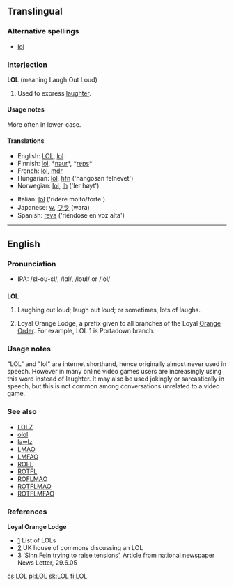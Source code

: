 ==Translingual==
===Alternative spellings===
* [[lol]]

===Interjection===
'''LOL''' (meaning Laugh Out Loud)

# {{txt}} Used to express [[laughter]].

====Usage notes====
More often in lower-case.

====Translations====
{{top}}
*English: [[LOL]], [[lol]]
*Finnish: [[lol]], *[[naur]]*, *[[reps]]*
*French: [[lol]], [[mdr]]
*Hungarian: [[lol]], [[hfn]] ('hangosan felnevet')
*Norwegian: [[lol]], [[lh]] ('ler høyt')
{{mid}}
*Italian: [[lol]] ('ridere molto/forte')
*Japanese: [[w]], [[ワラ]] (wara)
*Spanish: [[reva]] ('riéndose en voz alta')
{{bottom}}

----

==English==
===Pronunciation===
* IPA: /&#603;l-o&#650;-&#603;l/, /l&#593;l/, /lo&#650;l/ or /lol/

==={{Initialism}}===
{{wikipedia}}
'''LOL'''

# {{cattag|internet slang}} Laughing out loud; laugh out loud; or sometimes, lots of laughs.
# {{cattag|USA|British commonwealth|Ireland}} Loyal Orange Lodge, a prefix given to all branches of the Loyal [[Orange Order]]. For example, LOL 1 is Portadown branch.

===Usage notes===
"LOL" and "lol" are internet shorthand, hence originally almost never used in speech. However in many online video games users are increasingly using this word instead of laughter. It may also be used jokingly or sarcastically in speech, but this is not common among conversations unrelated to a video game.

===See also===
*[[LOLZ]]
*[[olol]]
*[[lawlz]]
*[[LMAO]]
*[[LMFAO]]
*[[ROFL]]
*[[ROTFL]]
*[[ROFLMAO]]
*[[ROTFLMAO]]
*[[ROTFLMFAO]]

===References===
'''Loyal Orange Lodge'''
*[http://www.newtownardsorange.org.uk/twelfth2002.htm] List of LOLs
*[http://www.publications.parliament.uk/pa/cm200304/cmhansrd/vo041118/text/41118w21.htm] UK house of commons discussing an LOL
*[http://www.birw.org/Parades%202005.html#_edn20] ‘Sinn Fein trying to raise tensions’, Article from national newspaper News Letter, 29.6.05

[[cs:LOL]]
[[pl:LOL]]
[[sk:LOL]]
[[fi:LOL]]